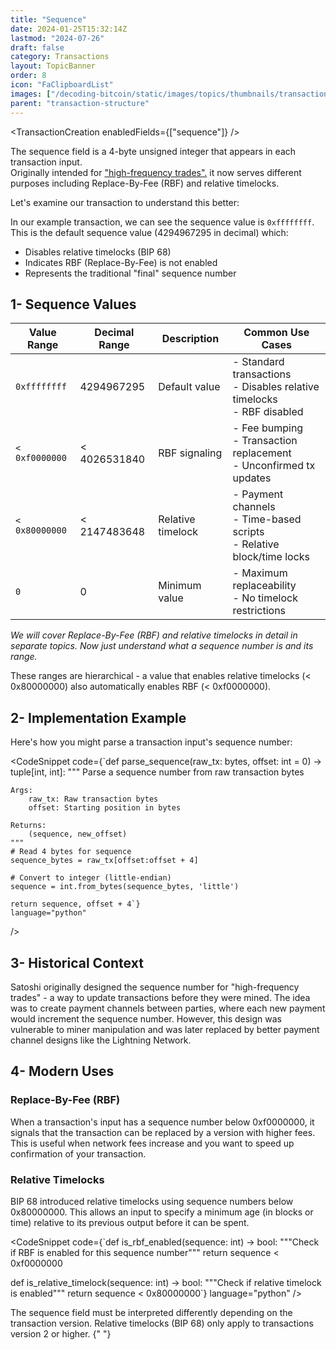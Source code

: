 ```yaml
---
title: "Sequence"
date: 2024-01-25T15:32:14Z
lastmod: "2024-07-26"
draft: false
category: Transactions
layout: TopicBanner
order: 8
icon: "FaClipboardList"
images: ["/decoding-bitcoin/static/images/topics/thumbnails/transaction-module/tx-thumbnail-sequence.jpg"]
parent: "transaction-structure"
---
```


<TransactionCreation enabledFields={["sequence"]} />

The sequence field is a 4-byte unsigned integer that appears in each transaction input.  
Originally intended for <a href="https://gnusha.org/pi/bitcoindev/CANEZrP2PEB8n_Ov1bXi_ZoAkLwfz7_JtM9PPHr+8ei5KCgwdEg@mail.gmail.com/" target="_blank">"high-frequency trades".</a> it now serves different purposes including Replace-By-Fee (RBF) and relative timelocks.

Let's examine our transaction to understand this better:

<div className="dark:hidden w-full rounded-xl overflow-hidden">
    <SvgDisplay
        src="/decoding-bitcoin/static/images/topics/transactions/fees/tx-sequence.png"
        width="100%"
        height="auto"
    />
</div>
<div className="hidden dark:block w-full rounded-xl overflow-hidden">
    <SvgDisplay
        src="/decoding-bitcoin/static/images/topics/transactions/fees/tx-sequence.png"
        width="100%"
        height="auto"
    />
</div>

In our example transaction, we can see the sequence value is `0xffffffff`. This is the default sequence value (4294967295 in decimal) which:

-   Disables relative timelocks (BIP 68)
-   Indicates RBF (Replace-By-Fee) is not enabled
-   Represents the traditional "final" sequence number

## 1- Sequence Values

<div className="overflow-x-auto">
  <table className="min-w-full bg-white dark:bg-gray-900 rounded-lg overflow-hidden">
    <thead className="bg-orange-100 dark:bg-orange-900">
      <tr>
        <th className="px-6 py-3 text-left text-sm font-semibold">Value Range</th>
        <th className="px-6 py-3 text-left text-sm font-semibold">Decimal Range</th>
        <th className="px-6 py-3 text-left text-sm font-semibold">Description</th>
        <th className="px-6 py-3 text-left text-sm font-semibold">Common Use Cases</th>
      </tr>
    </thead>
    <tbody className="divide-y divide-gray-200 dark:divide-gray-800">
      <tr className="hover:bg-gray-100 dark:hover:bg-gray-800">
        <td className="px-6 py-4 whitespace-nowrap"><code>0xffffffff</code></td>
        <td className="px-6 py-4">4294967295</td>
        <td className="px-6 py-4">Default value</td>
        <td className="px-6 py-4">
          - Standard transactions<br/>
          - Disables relative timelocks<br/>
          - RBF disabled
        </td>
      </tr>
      <tr className="hover:bg-gray-100 dark:hover:bg-gray-800">
        <td className="px-6 py-4 whitespace-nowrap"><code>< 0xf0000000</code></td>
        <td className="px-6 py-4">< 4026531840</td>
        <td className="px-6 py-4">RBF signaling</td>
        <td className="px-6 py-4">
          - Fee bumping<br/>
          - Transaction replacement<br/>
          - Unconfirmed tx updates
        </td>
      </tr>
      <tr className="hover:bg-gray-100 dark:hover:bg-gray-800">
        <td className="px-6 py-4 whitespace-nowrap"><code>< 0x80000000</code></td>
        <td className="px-6 py-4">< 2147483648</td>
        <td className="px-6 py-4">Relative timelock</td>
        <td className="px-6 py-4">
          - Payment channels<br/>
          - Time-based scripts<br/>
          - Relative block/time locks
        </td>
      </tr>
      <tr className="hover:bg-gray-100 dark:hover:bg-gray-800">
        <td className="px-6 py-4 whitespace-nowrap"><code>0</code></td>
        <td className="px-6 py-4">0</td>
        <td className="px-6 py-4">Minimum value</td>
        <td className="px-6 py-4">
          - Maximum replaceability<br/>
          - No timelock restrictions
        </td>
      </tr>
    </tbody>
  </table>
</div>

_We will cover Replace-By-Fee (RBF) and relative timelocks in detail in separate topics. Now just understand what a sequence number is and its range._

<ExpandableAlert title="Note" type="info">
    These ranges are hierarchical - a value that enables relative timelocks 
    (< 0x80000000) also automatically enables RBF (< 0xf0000000).
</ExpandableAlert>

## 2- Implementation Example

Here's how you might parse a transaction input's sequence number:

<CodeSnippet
    code={`def parse_sequence(raw_tx: bytes, offset: int = 0) -> tuple[int, int]:
    """
    Parse a sequence number from raw transaction bytes
    
    Args:
        raw_tx: Raw transaction bytes
        offset: Starting position in bytes
        
    Returns:
        (sequence, new_offset)
    """
    # Read 4 bytes for sequence
    sequence_bytes = raw_tx[offset:offset + 4]
    
    # Convert to integer (little-endian)
    sequence = int.from_bytes(sequence_bytes, 'little')
    
    return sequence, offset + 4`}
    language="python"
/>

## 3- Historical Context

<ExpandableAlert title="Original Design" type="info">
    Satoshi originally designed the sequence number for "high-frequency trades" -
    a way to update transactions before they were mined. The idea was to
    create payment channels between parties, where each new payment would
    increment the sequence number. However, this design was vulnerable to miner
    manipulation and was later replaced by better payment channel designs like
    the Lightning Network.
</ExpandableAlert>

## 4- Modern Uses

### Replace-By-Fee (RBF)

When a transaction's input has a sequence number below 0xf0000000, it signals that the transaction can be replaced by a version with higher fees. This is useful when network fees increase and you want to speed up confirmation of your transaction.

### Relative Timelocks

BIP 68 introduced relative timelocks using sequence numbers below 0x80000000. This allows an input to specify a minimum age (in blocks or time) relative to its previous output before it can be spent.

<CodeSnippet
    code={`def is_rbf_enabled(sequence: int) -> bool:
    """Check if RBF is enabled for this sequence number"""
    return sequence < 0xf0000000

def is_relative_timelock(sequence: int) -> bool:
    """Check if relative timelock is enabled"""
    return sequence < 0x80000000`}
language="python"
/>

<ExpandableAlert title="Note" type="info">
    The sequence field must be interpreted differently depending on the
    transaction version. Relative timelocks (BIP 68) only apply to transactions
    version 2 or higher.
</ExpandableAlert>{" "}
